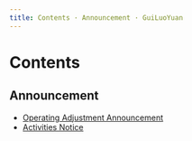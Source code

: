 ```yaml
---
title: Contents · Announcement · GuiLuoYuan
---
```


# Contents

## Announcement

- [Operating Adjustment Announcement](operating_adjustment_announcement/)
- [Activities Notice](activities_notice/)
